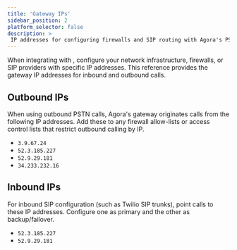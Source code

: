 ```yaml
---
title: 'Gateway IPs'
sidebar_position: 2
platform_selector: false
description: >
 IP addresses for configuring firewalls and SIP routing with Agora's PSTN and SIP Gateway.
---
```


When integrating with <Vpd k="NAME" />, configure your network infrastructure, firewalls, or SIP providers with specific IP addresses. This reference provides the gateway IP addresses for inbound and outbound calls.

## Outbound IPs
When using outbound PSTN calls, Agora's gateway originates calls from the following IP addresses. Add these to any firewall allow-lists or access control lists that restrict outbound calling by IP.

- `3.9.67.24`
- `52.3.185.227`
- `52.9.29.181`
- `34.233.232.16`

## Inbound IPs

For inbound SIP configuration (such as Twilio SIP trunks), point calls to these IP addresses. Configure one as primary and the other as backup/failover.

- `52.3.185.227`
- `52.9.29.181`

